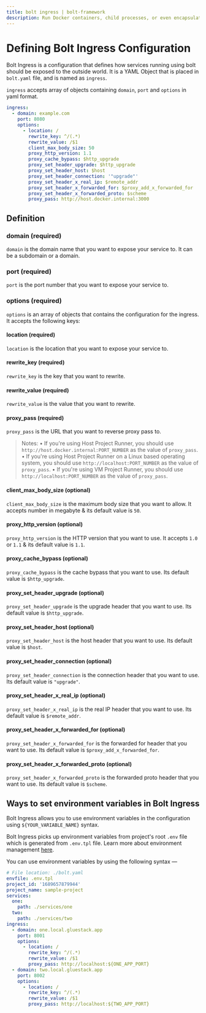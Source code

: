 ```yaml
---
title: bolt ingress | bolt-framework
description: Run Docker containers, child processes, or even encapsulate your entire project within a VM, all under one unified API.
---
```



<Meta title="References/bolt ingress" />

# Defining Bolt Ingress Configuration

Bolt Ingress is a configuration that defines how services running using bolt should be exposed to the outside world. It is a YAML Object that is placed in `bolt.yaml` file, and is named as `ingress`.

`ingress` accepts array of objects containing `domain`, `port` and `options` in yaml format.

```yaml
ingress:
  - domain: example.com
    port: 8080
    options:
      - location: /
        rewrite_key: ^/(.*)
        rewrite_value: /$1
        client_max_body_size: 50
        proxy_http_version: 1.1
        proxy_cache_bypass: $http_upgrade
        proxy_set_header_upgrade: $http_upgrade
        proxy_set_header_host: $host
        proxy_set_header_connection: '"upgrade"'
        proxy_set_header_x_real_ip: $remote_addr
        proxy_set_header_x_forwarded_for: $proxy_add_x_forwarded_for
        proxy_set_header_x_forwarded_proto: $scheme
        proxy_pass: http://host.docker.internal:3000
```

## Definition

### domain (required)

`domain` is the domain name that you want to expose your service to. It can be a subdomain or a domain.

### port (required)

`port` is the port number that you want to expose your service to.

### options (required)

`options` is an array of objects that contains the configuration for the ingress. It accepts the following keys:

#### location (required)

`location` is the location that you want to expose your service to.

#### rewrite_key (required)

`rewrite_key` is the key that you want to rewrite.

#### rewrite_value (required)

`rewrite_value` is the value that you want to rewrite.

#### proxy_pass (required)

`proxy_pass` is the URL that you want to reverse proxy pass to.

> Notes:
> • If you're using Host Project Runner, you should use `http://host.docker.internal:PORT_NUMBER` as the value of `proxy_pass`.
> • If you're using Host Project Runner on a Linux based operating system, you should use `http://localhost:PORT_NUMBER` as the value of `proxy_pass`.
> • If you're using VM Project Runner, you should use `http://localhost:PORT_NUMBER` as the value of `proxy_pass`.

#### client_max_body_size (optional)

`client_max_body_size` is the maximum body size that you want to allow. It accepts number in megabyte & its default value is `50`.

#### proxy_http_version (optional)

`proxy_http_version` is the HTTP version that you want to use. It accepts `1.0` or `1.1` & its default value is `1.1`.

#### proxy_cache_bypass (optional)

`proxy_cache_bypass` is the cache bypass that you want to use. Its default value is `$http_upgrade`.

#### proxy_set_header_upgrade (optional)

`proxy_set_header_upgrade` is the upgrade header that you want to use. Its default value is `$http_upgrade`.

#### proxy_set_header_host (optional)

`proxy_set_header_host` is the host header that you want to use. Its default value is `$host`.

#### proxy_set_header_connection (optional)

`proxy_set_header_connection` is the connection header that you want to use. Its default value is `"upgrade"`.

#### proxy_set_header_x_real_ip (optional)

`proxy_set_header_x_real_ip` is the real IP header that you want to use. Its default value is `$remote_addr`.

#### proxy_set_header_x_forwarded_for (optional)

`proxy_set_header_x_forwarded_for` is the forwarded for header that you want to use. Its default value is `$proxy_add_x_forwarded_for`.

#### proxy_set_header_x_forwarded_proto (optional)

`proxy_set_header_x_forwarded_proto` is the forwarded proto header that you want to use. Its default value is `$scheme`.

## Ways to set environment variables in Bolt Ingress

Bolt Ingress allows you to use environment variables in the configuration using `${YOUR_VARIABLE_NAME}` syntax.

Bolt Ingress picks up environment variables from project's root `.env` file which is generated from `.env.tpl` file. Learn more about environment management [here](/docs/references/env-management).

You can use environment variables by using the following syntax —

```yaml
# File location: ./bolt.yaml
envfile: .env.tpl
project_id: '1689657879944'
project_name: sample-project
services:
  one:
    path: ./services/one
  two:
    path: ./services/two
ingress:
  - domain: one.local.gluestack.app
    port: 8001
    options:
      - location: /
        rewrite_key: ^/(.*)
        rewrite_value: /$1
        proxy_pass: http://localhost:${ONE_APP_PORT}
  - domain: two.local.gluestack.app
    port: 8002
    options:
      - location: /
        rewrite_key: ^/(.*)
        rewrite_value: /$1
        proxy_pass: http://localhost:${TWO_APP_PORT}
```
